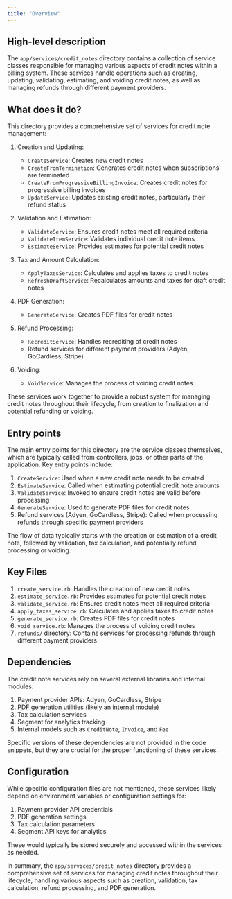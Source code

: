 ```yaml
---
title: "Overview"
---
```


## High-level description
The `app/services/credit_notes` directory contains a collection of service classes responsible for managing various aspects of credit notes within a billing system. These services handle operations such as creating, updating, validating, estimating, and voiding credit notes, as well as managing refunds through different payment providers.

## What does it do?
This directory provides a comprehensive set of services for credit note management:

1. Creation and Updating:
   - `CreateService`: Creates new credit notes
   - `CreateFromTermination`: Generates credit notes when subscriptions are terminated
   - `CreateFromProgressiveBillingInvoice`: Creates credit notes for progressive billing invoices
   - `UpdateService`: Updates existing credit notes, particularly their refund status

2. Validation and Estimation:
   - `ValidateService`: Ensures credit notes meet all required criteria
   - `ValidateItemService`: Validates individual credit note items
   - `EstimateService`: Provides estimates for potential credit notes

3. Tax and Amount Calculation:
   - `ApplyTaxesService`: Calculates and applies taxes to credit notes
   - `RefreshDraftService`: Recalculates amounts and taxes for draft credit notes

4. PDF Generation:
   - `GenerateService`: Creates PDF files for credit notes

5. Refund Processing:
   - `RecreditService`: Handles recrediting of credit notes
   - Refund services for different payment providers (Adyen, GoCardless, Stripe)

6. Voiding:
   - `VoidService`: Manages the process of voiding credit notes

These services work together to provide a robust system for managing credit notes throughout their lifecycle, from creation to finalization and potential refunding or voiding.

## Entry points
The main entry points for this directory are the service classes themselves, which are typically called from controllers, jobs, or other parts of the application. Key entry points include:

1. `CreateService`: Used when a new credit note needs to be created
2. `EstimateService`: Called when estimating potential credit note amounts
3. `ValidateService`: Invoked to ensure credit notes are valid before processing
4. `GenerateService`: Used to generate PDF files for credit notes
5. Refund services (Adyen, GoCardless, Stripe): Called when processing refunds through specific payment providers

The flow of data typically starts with the creation or estimation of a credit note, followed by validation, tax calculation, and potentially refund processing or voiding.

## Key Files
1. `create_service.rb`: Handles the creation of new credit notes
2. `estimate_service.rb`: Provides estimates for potential credit notes
3. `validate_service.rb`: Ensures credit notes meet all required criteria
4. `apply_taxes_service.rb`: Calculates and applies taxes to credit notes
5. `generate_service.rb`: Creates PDF files for credit notes
6. `void_service.rb`: Manages the process of voiding credit notes
7. `refunds/` directory: Contains services for processing refunds through different payment providers

## Dependencies
The credit note services rely on several external libraries and internal modules:

1. Payment provider APIs: Adyen, GoCardless, Stripe
2. PDF generation utilities (likely an internal module)
3. Tax calculation services
4. Segment for analytics tracking
5. Internal models such as `CreditNote`, `Invoice`, and `Fee`

Specific versions of these dependencies are not provided in the code snippets, but they are crucial for the proper functioning of these services.

## Configuration
While specific configuration files are not mentioned, these services likely depend on environment variables or configuration settings for:

1. Payment provider API credentials
2. PDF generation settings
3. Tax calculation parameters
4. Segment API keys for analytics

These would typically be stored securely and accessed within the services as needed.

In summary, the `app/services/credit_notes` directory provides a comprehensive set of services for managing credit notes throughout their lifecycle, handling various aspects such as creation, validation, tax calculation, refund processing, and PDF generation.
